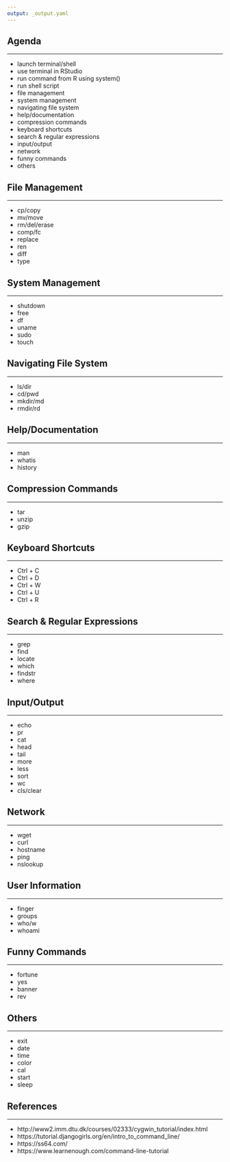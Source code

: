 ```yaml
---
output: _output.yaml
---
```


## {data-background="shell_banner.png"}

## Agenda

<hr>

- launch terminal/shell
- use terminal in RStudio
- run command from R using system()
- run shell script
- file management
- system management
- navigating file system
- help/documentation
- compression commands
- keyboard shortcuts
- search & regular expressions
- input/output
- network
- funny commands
- others

## File Management

<hr>

- cp/copy
- mv/move
- rm/del/erase
- comp/fc
- replace
- ren
- diff
- type

## System Management

<hr>

- shutdown
- free
- df
- uname
- sudo
- touch

## Navigating File System

<hr>

- ls/dir
- cd/pwd
- mkdir/md
- rmdir/rd

## Help/Documentation

<hr>

- man
- whatis
- history

## Compression Commands

<hr>

- tar
- unzip
- gzip

## Keyboard Shortcuts

<hr>

- Ctrl + C
- Ctrl + D
- Ctrl + W
- Ctrl + U
- Ctrl + R

## Search & Regular Expressions

<hr>

- grep
- find
- locate
- which
- findstr
- where

## Input/Output

<hr>

- echo
- pr
- cat
- head
- tail
- more
- less
- sort
- wc
- cls/clear

## Network

<hr>

- wget
- curl
- hostname
- ping
- nslookup

## User Information

<hr>

- finger
- groups
- who/w
- whoami

## Funny Commands

<hr>

- fortune
- yes
- banner
- rev

## Others

<hr>

- exit
- date
- time
- color
- cal
- start
- sleep


## References

<hr>

- http://www2.imm.dtu.dk/courses/02333/cygwin_tutorial/index.html
- https://tutorial.djangogirls.org/en/intro_to_command_line/
- https://ss64.com/
- https://www.learnenough.com/command-line-tutorial

## {data-background="thankyou.png"}
